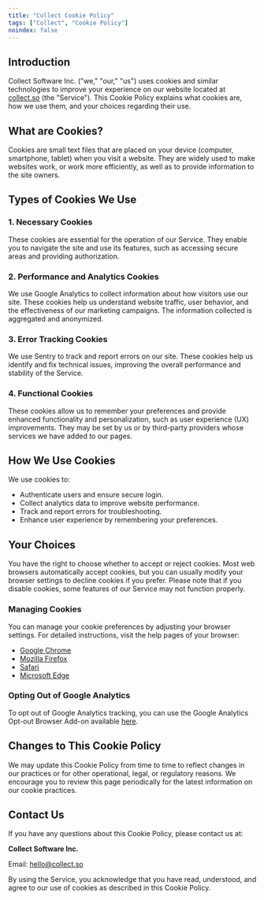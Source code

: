 ```yaml
---
title: "Collect Cookie Policy"
tags: ["Collect", "Cookie Policy"]
noindex: false
---
```


<PostHeader
  title="Collect Cookie Policy"
  description="Effective Date: 24.02.2023"
  showDate={false}
/>

## Introduction

Collect Software Inc. ("we," "our," "us") uses cookies and similar technologies to improve your experience on our website located at [collect.so](https://collect.so) (the "Service"). This Cookie Policy explains what cookies are, how we use them, and your choices regarding their use.

## What are Cookies?

Cookies are small text files that are placed on your device (computer, smartphone, tablet) when you visit a website. They are widely used to make websites work, or work more efficiently, as well as to provide information to the site owners.

## Types of Cookies We Use

### 1. Necessary Cookies

These cookies are essential for the operation of our Service. They enable you to navigate the site and use its features, such as accessing secure areas and providing authorization.

### 2. Performance and Analytics Cookies

We use Google Analytics to collect information about how visitors use our site. These cookies help us understand website traffic, user behavior, and the effectiveness of our marketing campaigns. The information collected is aggregated and anonymized.

### 3. Error Tracking Cookies

We use Sentry to track and report errors on our site. These cookies help us identify and fix technical issues, improving the overall performance and stability of the Service.

### 4. Functional Cookies

These cookies allow us to remember your preferences and provide enhanced functionality and personalization, such as user experience (UX) improvements. They may be set by us or by third-party providers whose services we have added to our pages.

## How We Use Cookies

We use cookies to:

- Authenticate users and ensure secure login.
- Collect analytics data to improve website performance.
- Track and report errors for troubleshooting.
- Enhance user experience by remembering your preferences.

## Your Choices

You have the right to choose whether to accept or reject cookies. Most web browsers automatically accept cookies, but you can usually modify your browser settings to decline cookies if you prefer. Please note that if you disable cookies, some features of our Service may not function properly.

### Managing Cookies

You can manage your cookie preferences by adjusting your browser settings. For detailed instructions, visit the help pages of your browser:

- [Google Chrome](https://support.google.com/chrome/answer/95647?hl=en)
- [Mozilla Firefox](https://support.mozilla.org/en-US/kb/enable-and-disable-cookies-website-preferences)
- [Safari](https://support.apple.com/en-gb/guide/safari/sfri11471/mac)
- [Microsoft Edge](https://support.microsoft.com/en-us/help/4027947/microsoft-edge-delete-cookies)

### Opting Out of Google Analytics

To opt out of Google Analytics tracking, you can use the Google Analytics Opt-out Browser Add-on available [here](https://tools.google.com/dlpage/gaoptout).

## Changes to This Cookie Policy

We may update this Cookie Policy from time to time to reflect changes in our practices or for other operational, legal, or regulatory reasons. We encourage you to review this page periodically for the latest information on our cookie practices.

## Contact Us

If you have any questions about this Cookie Policy, please contact us at:

**Collect Software Inc.**

Email: [hello@collect.so](mailto:hello@collect.so)

By using the Service, you acknowledge that you have read, understood, and agree to our use of cookies as described in this Cookie Policy.
